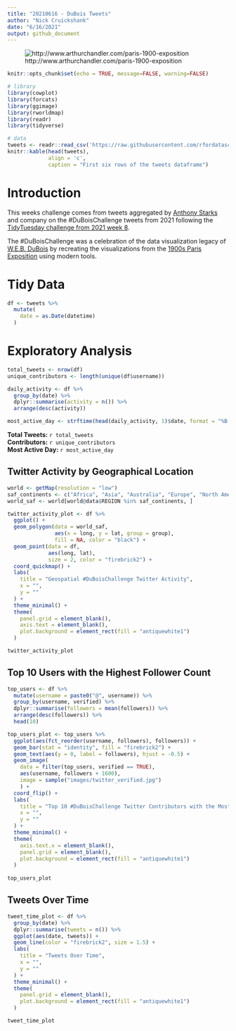 ```yaml
---
title: "20210616 - DuBois Tweets"
author: "Nick Cruickshank"
date: "6/16/2021"
output: github_document
---
```


![http://www.arthurchandler.com/paris-1900-exposition](images/paris_exposition.jpeg)

```r
knitr::opts_chunk$set(echo = TRUE, message=FALSE, warning=FALSE)
```

```r
# library
library(cowplot)
library(forcats)
library(ggimage)
library(rworldmap)
library(readr)
library(tidyverse)
```

```r
# data
tweets <- readr::read_csv('https://raw.githubusercontent.com/rfordatascience/tidytuesday/master/data/2021/2021-06-15/tweets.csv')
knitr::kable(head(tweets),
             align = 'c',
             caption = "First six rows of the tweets dataframe")
```

# Introduction

This weeks challenge comes from tweets aggregated by [Anthony Starks](https://twitter.com/ajstarks) and company on the #DuBoisChallenge tweets from 2021 following the [TidyTuesday challenge from 2021 week 8](https://github.com/rfordatascience/tidytuesday/blob/master/data/2021/2021-02-16/readme.md).   
  
The #DuBoisChallenge was a celebration of the data visualization legacy of [W.E.B. DuBois](https://en.wikipedia.org/wiki/W._E._B._Du_Bois) by recreating the visualizations from the [1900s Paris Exposition](https://en.wikipedia.org/wiki/Exposition_Universelle_(1900)) using modern tools.

# Tidy Data

```r
df <- tweets %>%
  mutate(
    date = as.Date(datetime)
  )
```

# Exploratory Analysis

```r
total_tweets <- nrow(df)
unique_contributors <- length(unique(df$username))

daily_activity <- df %>%
  group_by(date) %>%
  dplyr::summarise(activity = n()) %>%
  arrange(desc(activity))

most_active_day <- strftime(head(daily_activity, 1)$date, format = "%B %d, %Y")
```

__Total Tweets:__ `r total_tweets`  
__Contributors:__ `r unique_contributors`  
__Most Active Day:__ `r most_active_day`  

## Twitter Activity by Geographical Location

```r
world <- getMap(resolution = "low")
saf_continents <- c("Africa", "Asia", "Australia", "Europe", "North America", "South America")
world_saf <- world[world@data$REGION %in% saf_continents, ]

twitter_activity_plot <- df %>%
  ggplot() + 
  geom_polygon(data = world_saf,
               aes(x = long, y = lat, group = group),
               fill = NA, color = "black") + 
  geom_point(data = df,
             aes(long, lat),
             size = 2, color = "firebrick2") + 
  coord_quickmap() + 
  labs(
    title = "Geospatial #DuBoisChallenge Twitter Activity",
    x = "",
    y = ""
  ) + 
  theme_minimal() + 
  theme(
    panel.grid = element_blank(),
    axis.text = element_blank(),
    plot.background = element_rect(fill = "antiquewhite1")
  )

twitter_activity_plot
```

## Top 10 Users with the Highest Follower Count

```r
top_users <- df %>%
  mutate(username = paste0("@", username)) %>%
  group_by(username, verified) %>%
  dplyr::summarise(followers = mean(followers)) %>%
  arrange(desc(followers)) %>%
  head(10)

top_users_plot <- top_users %>%
  ggplot(aes(fct_reorder(username, followers), followers)) + 
  geom_bar(stat = "identity", fill = "firebrick2") + 
  geom_text(aes(y = 0, label = followers), hjust = -0.5) +
  geom_image(
    data = filter(top_users, verified == TRUE),
    aes(username, followers + 1600),
    image = sample("images/twitter_verified.jpg")
    ) +
  coord_flip() + 
  labs(
    title = "Top 10 #DuBoisChallenge Twitter Contributors with the Most Followers",
    x = "",
    y = ""
  ) +
  theme_minimal() + 
  theme(
    axis.text.x = element_blank(),
    panel.grid = element_blank(),
    plot.background = element_rect(fill = "antiquewhite1")
  )
  
top_users_plot
```

## Tweets Over Time

```r
tweet_time_plot <- df %>%
  group_by(date) %>%
  dplyr::summarise(tweets = n()) %>%
  ggplot(aes(date, tweets)) + 
  geom_line(color = "firebrick2", size = 1.5) + 
  labs(
    title = "Tweets Over Time",
    x = "",
    y = ""
  ) + 
  theme_minimal() + 
  theme(
    panel.grid = element_blank(),
    plot.background = element_rect(fill = "antiquewhite1")
  )

tweet_time_plot
```




